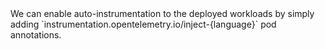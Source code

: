 

<Admonition type="info">
We can enable auto-instrumentation to the deployed workloads by simply adding
`instrumentation.opentelemetry.io/inject-{language}` pod annotations.
</Admonition>